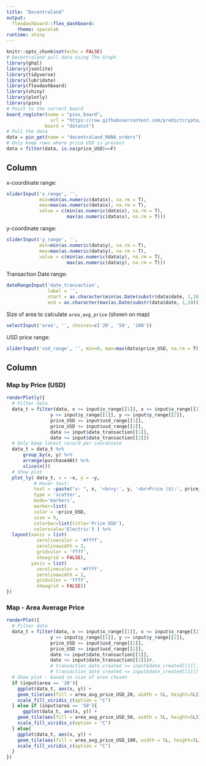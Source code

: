```yaml
---
title: "Decentraland"
output: 
  flexdashboard::flex_dashboard:
    theme: spacelab
runtime: shiny
---
```


```r
knitr::opts_chunk$set(echo = FALSE)
# Decentraland pull data using The Graph
library(ghql)
library(jsonlite)
library(tidyverse)
library(lubridate)
library(flexdashboard)
library(shiny)
library(plotly)
library(pins)
# Point to the correct board
board_register(name = "pins_board", 
                url = "https://raw.githubusercontent.com/predictcrypto/pins/master/", 
              board = "datatxt")
# Pull the data
data = pin_get(name = "decentraland_MANA_orders")
# Only keep rows where price USD is present
data = filter(data, is.na(price_USD)==F)
```


Column {.sidebar}
-----------------------------------------------------------------------

x-coordinate range:
```r
sliderInput('x_range', '', 
            min=min(as.numeric(data$x), na.rm = T), 
            max=max(as.numeric(data$x), na.rm = T), 
            value = c(min(as.numeric(data$x), na.rm = T), 
                      max(as.numeric(data$x), na.rm = T))) 
```

y-coordinate range:
```r
sliderInput('y_range', '', 
            min=min(as.numeric(data$y), na.rm = T), 
            max=max(as.numeric(data$y), na.rm = T), 
            value = c(min(as.numeric(data$y), na.rm = T), 
                      max(as.numeric(data$y), na.rm = T))) 
```

Transaction Date range:
```r
dateRangeInput('date_transaction',
               label = '',
               start = as.character(min(as.Date(substr(data$date, 1,10))), na.rm=T),
               end = as.character(max(as.Date(substr(data$date, 1,10))), na.rm=T))
```

Size of area to calculate `area_avg_price` (shown on map)

```r
selectInput('area', '', choices=c('20', '50', '100'))
```

<!-- MANA price range: -->
<!-- ```{r} -->
<!-- sliderInput('mana_range', '', min=0, max=1000000, value = c(0,500000), step = 10) -->
<!-- ``` -->

USD price range: 

```r
sliderInput('usd_range', '', min=0, max=max(data$price_USD, na.rm = T), value = c(0,50000), step = 10)
```

Column {.tabset}
-----------------------------------------------------------------------

### Map by Price (USD)

```r
renderPlotly({
  # Filter data
  data_t = filter(data, x >= input$x_range[[1]], x <= input$x_range[[2]], 
                y >= input$y_range[[1]], y <= input$y_range[[2]],
                price_USD >= input$usd_range[[1]], 
                price_USD <= input$usd_range[[2]],
                date >= input$date_transaction[[1]],
                date <= input$date_transaction[[2]])
  # Only keep latest record per coordinate
  data_t = data_t %>% 
      group_by(x, y) %>% 
      arrange(purchasedAt) %>%  
      slice(n())
  # Show plot
  plot_ly( data_t, x = ~x, y = ~y,
          # Hover text:
          text = ~paste("x: ", x, '<br>y:', y, '<br>Price ($):', price_USD),
          type = 'scatter',
          mode='markers',
          marker=list(
          color = ~price_USD,
          size = 9,
          colorbar=list(title='Price USD'),
          colorscale='Electric') ) %>%
  layout(xaxis = list(
           zerolinecolor = '#ffff',
           zerolinewidth = 2,
           gridcolor = 'ffff',
           showgrid = FALSE),
         yaxis = list(
           zerolinecolor = '#ffff',
           zerolinewidth = 2,
           gridcolor = 'ffff',
           showgrid = FALSE))
})
```


### Map - Area Average Price

```r
renderPlot({
  # Filter data
  data_t = filter(data, x >= input$x_range[[1]], x <= input$x_range[[2]], 
                y >= input$y_range[[1]], y <= input$y_range[[2]],
                price_USD >= input$usd_range[[1]], 
                price_USD <= input$usd_range[[2]],
                date >= input$date_transaction[[1]],
                date <= input$date_transaction[[2]])#,
                # transaction_date_created >= input$date_created[[1]],
                # transaction_date_created <= input$date_created[[2]])
  # Show plot - based on size of area chosen
  if (input$area == '20'){
    ggplot(data_t, aes(x, y)) +
    geom_tile(aes(fill = area_avg_price_USD_20, width = 5L, height=5L))  +
    scale_fill_viridis_c(option = "C")
  } else if (input$area == '50'){
      ggplot(data_t, aes(x, y)) +
    geom_tile(aes(fill = area_avg_price_USD_50, width = 5L, height=5L))  +
    scale_fill_viridis_c(option = "C")
  } else{
    ggplot(data_t, aes(x, y)) +
    geom_tile(aes(fill = area_avg_price_USD_100, width = 5L, height=5L))  +
    scale_fill_viridis_c(option = "C")
  }
})
```

